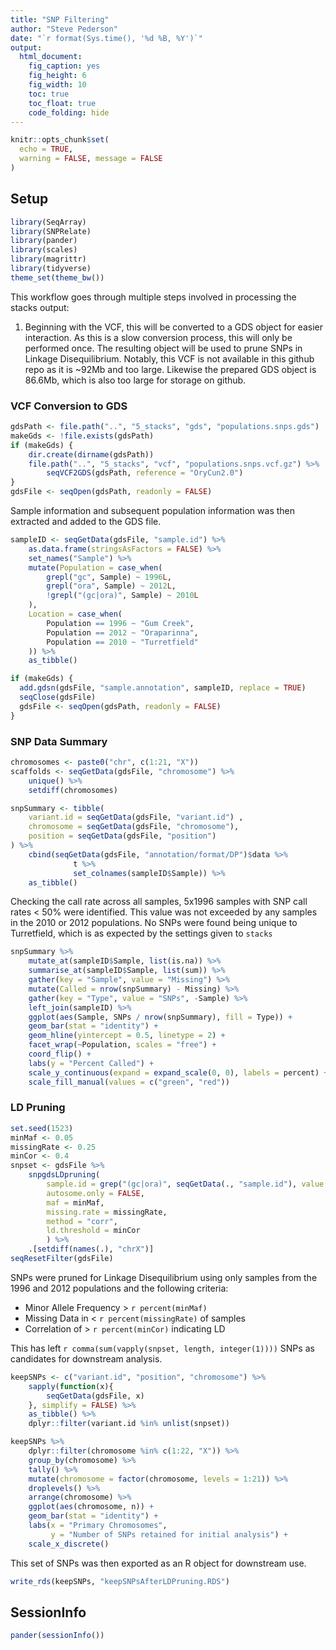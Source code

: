 ```yaml
---
title: "SNP Filtering"
author: "Steve Pederson"
date: "`r format(Sys.time(), '%d %B, %Y')`"
output: 
  html_document: 
    fig_caption: yes
    fig_height: 6
    fig_width: 10
    toc: true
    toc_float: true
    code_folding: hide   
---
```


```r
knitr::opts_chunk$set(
  echo = TRUE,
  warning = FALSE, message = FALSE
)
```

## Setup

```r
library(SeqArray)
library(SNPRelate)
library(pander)
library(scales)
library(magrittr)
library(tidyverse)
theme_set(theme_bw())
```

This workflow goes through multiple steps involved in processing the stacks output:

1. Beginning with the VCF, this will be converted to a GDS object for easier interaction.
As this is a slow conversion process, this will only be performed once.
The resulting object will be used to prune SNPs in Linkage Disequilibrium.
Notably, this VCF is not available in this github repo as it is ~92Mb and too large.
Likewise the prepared GDS object is 86.6Mb, which is also too large for storage on github.


### VCF Conversion to GDS

```r
gdsPath <- file.path("..", "5_stacks", "gds", "populations.snps.gds")
makeGds <- !file.exists(gdsPath)
if (makeGds) {
    dir.create(dirname(gdsPath))
    file.path("..", "5_stacks", "vcf", "populations.snps.vcf.gz") %>%
        seqVCF2GDS(gdsPath, reference = "OryCun2.0")
}
gdsFile <- seqOpen(gdsPath, readonly = FALSE)
```

Sample information and subsequent population information was then extracted and added to the GDS file.

```r
sampleID <- seqGetData(gdsFile, "sample.id") %>%
    as.data.frame(stringsAsFactors = FALSE) %>%
    set_names("Sample") %>%
    mutate(Population = case_when(
        grepl("gc", Sample) ~ 1996L,
        grepl("ora", Sample) ~ 2012L,
        !grepl("(gc|ora)", Sample) ~ 2010L
    ),
    Location = case_when(
        Population == 1996 ~ "Gum Creek",
        Population == 2012 ~ "Oraparinna",
        Population == 2010 ~ "Turretfield"
    )) %>%
    as_tibble()
```

```r
if (makeGds) {
  add.gdsn(gdsFile, "sample.annotation", sampleID, replace = TRUE)
  seqClose(gdsFile)
  gdsFile <- seqOpen(gdsPath, readonly = FALSE)
}
```

### SNP Data Summary

```r
chromosomes <- paste0("chr", c(1:21, "X"))
scaffolds <- seqGetData(gdsFile, "chromosome") %>%
    unique() %>%
    setdiff(chromosomes)
```

```r
snpSummary <- tibble(
    variant.id = seqGetData(gdsFile, "variant.id") ,
    chromosome = seqGetData(gdsFile, "chromosome"),
    position = seqGetData(gdsFile, "position")
) %>%
    cbind(seqGetData(gdsFile, "annotation/format/DP")$data %>% 
              t %>%
              set_colnames(sampleID$Sample)) %>%
    as_tibble()
```

Checking the call rate across all samples, 5x1996 samples with SNP call rates < 50% were identified. 
This value was not exceeded by any samples in the 2010 or 2012 populations.
No SNPs were found being unique to Turretfield, which is as expected by the settings given to `stacks`

```r
snpSummary %>%
    mutate_at(sampleID$Sample, list(is.na)) %>%
    summarise_at(sampleID$Sample, list(sum)) %>%
    gather(key = "Sample", value = "Missing") %>%
    mutate(Called = nrow(snpSummary) - Missing) %>%
    gather(key = "Type", value = "SNPs", -Sample) %>%
    left_join(sampleID) %>%
    ggplot(aes(Sample, SNPs / nrow(snpSummary), fill = Type)) +
    geom_bar(stat = "identity") +
    geom_hline(yintercept = 0.5, linetype = 2) +
    facet_wrap(~Population, scales = "free") +
    coord_flip() +
    labs(y = "Percent Called") +
    scale_y_continuous(expand = expand_scale(0, 0), labels = percent) +
    scale_fill_manual(values = c("green", "red"))
```

### LD Pruning

```r
set.seed(1523)
minMaf <- 0.05
missingRate <- 0.25
minCor <- 0.4
snpset <- gdsFile %>%
    snpgdsLDpruning(
        sample.id = grep("(gc|ora)", seqGetData(., "sample.id"), value = TRUE),
        autosome.only = FALSE,
        maf = minMaf,
        missing.rate = missingRate,
        method = "corr",
        ld.threshold = minCor
        ) %>%
    .[setdiff(names(.), "chrX")]
seqResetFilter(gdsFile) 
```

SNPs were pruned for Linkage Disequilibrium using only samples from the 1996 and 2012 populations and the following criteria:

- Minor Allele Frequency > `r percent(minMaf)`
- Missing Data in < `r percent(missingRate)` of samples
- Correlation of > `r percent(minCor)` indicating LD

This has left `r comma(sum(vapply(snpset, length, integer(1))))` SNPs as candidates for downstream analysis.


```r
keepSNPs <- c("variant.id", "position", "chromosome") %>%
    sapply(function(x){
        seqGetData(gdsFile, x)
    }, simplify = FALSE) %>%
    as_tibble() %>%
    dplyr::filter(variant.id %in% unlist(snpset))
```

```r
keepSNPs %>%
    dplyr::filter(chromosome %in% c(1:22, "X")) %>%
    group_by(chromosome) %>%
    tally() %>%
    mutate(chromosome = factor(chromosome, levels = 1:21)) %>%
    droplevels() %>%
    arrange(chromosome) %>%
    ggplot(aes(chromosome, n)) +
    geom_bar(stat = "identity") +
    labs(x = "Primary Chromosomes",
         y = "Number of SNPs retained for initial analysis") +
    scale_x_discrete()
```


This set of SNPs was then exported as an R object for downstream use.

```r
write_rds(keepSNPs, "keepSNPsAfterLDPruning.RDS")
```

## SessionInfo

```r
pander(sessionInfo())
```


